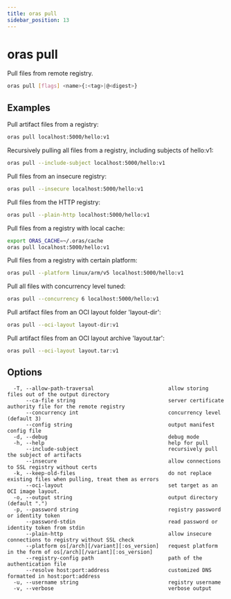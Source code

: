 ```yaml
---
title: oras pull
sidebar_position: 13
---
```


# oras pull

Pull files from remote registry.

```bash
oras pull [flags] <name>{:<tag>|@<digest>}
```

## Examples

Pull artifact files from a registry:

```bash
oras pull localhost:5000/hello:v1
```

Recursively pulling all files from a registry, including subjects of hello:v1:

```bash
oras pull --include-subject localhost:5000/hello:v1
```

Pull files from an insecure registry:

```bash
oras pull --insecure localhost:5000/hello:v1
```

Pull files from the HTTP registry:

```bash
oras pull --plain-http localhost:5000/hello:v1
```

Pull files from a registry with local cache:

```bash
export ORAS_CACHE=~/.oras/cache
oras pull localhost:5000/hello:v1
```

Pull files from a registry with certain platform:

```bash
oras pull --platform linux/arm/v5 localhost:5000/hello:v1
```

Pull all files with concurrency level tuned:

```bash
oras pull --concurrency 6 localhost:5000/hello:v1
```

Pull artifact files from an OCI layout folder 'layout-dir':

```bash
oras pull --oci-layout layout-dir:v1
```

Pull artifact files from an OCI layout archive 'layout.tar':

```bash
oras pull --oci-layout layout.tar:v1
```

## Options

```
  -T, --allow-path-traversal                        allow storing files out of the output directory
      --ca-file string                              server certificate authority file for the remote registry
      --concurrency int                             concurrency level (default 3)
      --config string                               output manifest config file
  -d, --debug                                       debug mode
  -h, --help                                        help for pull
      --include-subject                             recursively pull the subject of artifacts
      --insecure                                    allow connections to SSL registry without certs
  -k, --keep-old-files                              do not replace existing files when pulling, treat them as errors
      --oci-layout                                  set target as an OCI image layout.
  -o, --output string                               output directory (default ".")
  -p, --password string                             registry password or identity token
      --password-stdin                              read password or identity token from stdin
      --plain-http                                  allow insecure connections to registry without SSL check
      --platform os[/arch][/variant][:os_version]   request platform in the form of os[/arch][/variant][:os_version]
      --registry-config path                        path of the authentication file
      --resolve host:port:address                   customized DNS formatted in host:port:address
  -u, --username string                             registry username
  -v, --verbose                                     verbose output
```